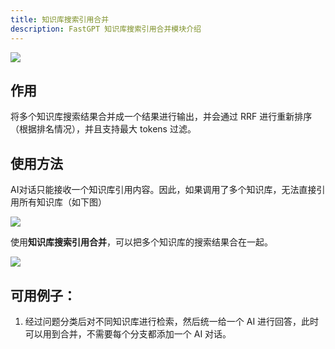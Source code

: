 ```yaml
---
title: 知识库搜索引用合并
description: FastGPT 知识库搜索引用合并模块介绍
---
```



![](/imgs/knowledge_merge1.png)

## 作用

将多个知识库搜索结果合并成一个结果进行输出，并会通过 RRF 进行重新排序（根据排名情况），并且支持最大 tokens 过滤。

## 使用方法

AI对话只能接收一个知识库引用内容。因此，如果调用了多个知识库，无法直接引用所有知识库（如下图）

![](/imgs/knowledge_merge2.png)

使用**知识库搜索引用合并**，可以把多个知识库的搜索结果合在一起。

![](/imgs/knowledge_merge3.png)

## 可用例子：

1. 经过问题分类后对不同知识库进行检索，然后统一给一个 AI 进行回答，此时可以用到合并，不需要每个分支都添加一个 AI 对话。
